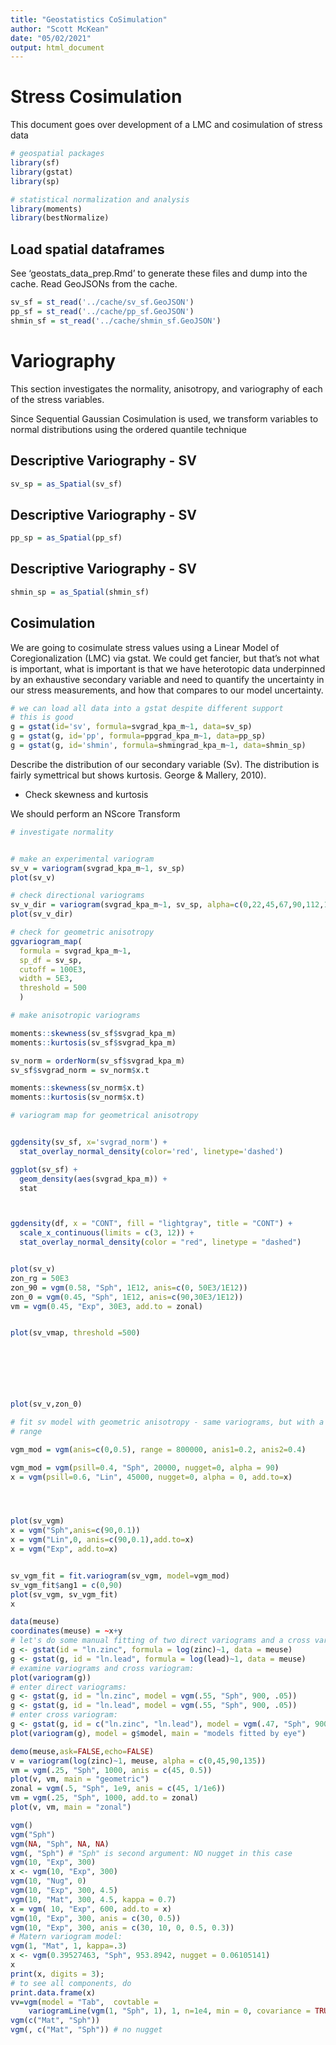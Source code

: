 ```yaml
---
title: "Geostatistics CoSimulation"
author: "Scott McKean"
date: "05/02/2021"
output: html_document
---
```


# Stress Cosimulation

This document goes over development of a LMC and cosimulation of stress data

```r
# geospatial packages
library(sf)
library(gstat)
library(sp)

# statistical normalization and analysis
library(moments)
library(bestNormalize)
```

## Load spatial dataframes

See 'geostats_data_prep.Rmd' to generate these files and dump into the cache.
Read GeoJSONs from the cache.

```r
sv_sf = st_read('../cache/sv_sf.GeoJSON')
pp_sf = st_read('../cache/pp_sf.GeoJSON')
shmin_sf = st_read('../cache/shmin_sf.GeoJSON')
```
# Variography

This section investigates the normality, anisotropy, and variography of each of 
the stress variables. 

Since Sequential Gaussian Cosimulation is used, we transform variables to normal 
distributions using the ordered quantile technique 

## Descriptive Variography - SV

```r
sv_sp = as_Spatial(sv_sf)

```

## Descriptive Variography - SV

```r
pp_sp = as_Spatial(pp_sf)

```

## Descriptive Variography - SV

```r
shmin_sp = as_Spatial(shmin_sf)

```


## Cosimulation 

We are going to cosimulate stress values using a Linear Model of Coregionalization (LMC)
via gstat. We could get fancier, but that's not what is important, what is important
is that we have heterotopic data underpinned by an exhaustive secondary variable
and need to quantify the uncertainty in our stress measurements, and how that 
compares to our model uncertainty.

```r




# we can load all data into a gstat despite different support 
# this is good
g = gstat(id='sv', formula=svgrad_kpa_m~1, data=sv_sp)
g = gstat(g, id='pp', formula=ppgrad_kpa_m~1, data=pp_sp)
g = gstat(g, id='shmin', formula=shmingrad_kpa_m~1, data=shmin_sp)
```

Describe the distribution of our secondary variable (Sv). The distribution
is fairly symettrical but shows kurtosis.
George & Mallery, 2010). 

- Check skewness and kurtosis

We should perform an NScore Transform

```r
# investigate normality


# make an experimental variogram
sv_v = variogram(svgrad_kpa_m~1, sv_sp)
plot(sv_v)

# check directional variograms
sv_v_dir = variogram(svgrad_kpa_m~1, sv_sp, alpha=c(0,22,45,67,90,112,135,157))
plot(sv_v_dir)

# check for geometric anisotropy
ggvariogram_map(
  formula = svgrad_kpa_m~1, 
  sp_df = sv_sp,
  cutoff = 100E3, 
  width = 5E3,
  threshold = 500
  )

# make anisotropic variograms

moments::skewness(sv_sf$svgrad_kpa_m)
moments::kurtosis(sv_sf$svgrad_kpa_m)

sv_norm = orderNorm(sv_sf$svgrad_kpa_m)
sv_sf$svgrad_norm = sv_norm$x.t

moments::skewness(sv_norm$x.t)
moments::kurtosis(sv_norm$x.t)

# variogram map for geometrical anisotropy


ggdensity(sv_sf, x='svgrad_norm') +
  stat_overlay_normal_density(color='red', linetype='dashed')
```

```r
ggplot(sv_sf) +
  geom_density(aes(svgrad_kpa_m)) +
  stat



ggdensity(df, x = "CONT", fill = "lightgray", title = "CONT") +
  scale_x_continuous(limits = c(3, 12)) +
  stat_overlay_normal_density(color = "red", linetype = "dashed")


plot(sv_v)
zon_rg = 50E3
zon_90 = vgm(0.58, "Sph", 1E12, anis=c(0, 50E3/1E12))
zon_0 = vgm(0.45, "Sph", 1E12, anis=c(90,30E3/1E12))
vm = vgm(0.45, "Exp", 30E3, add.to = zonal)


plot(sv_vmap, threshold =500)

  





plot(sv_v,zon_0)
```

```r
# fit sv model with geometric anisotropy - same variograms, but with a different
# range

vgm_mod = vgm(anis=c(0,0.5), range = 800000, anis1=0.2, anis2=0.4)

vgm_mod = vgm(psill=0.4, "Sph", 20000, nugget=0, alpha = 90)
x = vgm(psill=0.6, "Lin", 45000, nugget=0, alpha = 0, add.to=x)




plot(sv_vgm)
x = vgm("Sph",anis=c(90,0.1)) 
x = vgm("Lin",0, anis=c(90,0.1),add.to=x)
x = vgm("Exp", add.to=x)


sv_vgm_fit = fit.variogram(sv_vgm, model=vgm_mod)
sv_vgm_fit$ang1 = c(0,90)
plot(sv_vgm, sv_vgm_fit)
x

data(meuse)
coordinates(meuse) = ~x+y
# let's do some manual fitting of two direct variograms and a cross variogram
g <- gstat(id = "ln.zinc", formula = log(zinc)~1, data = meuse)
g <- gstat(g, id = "ln.lead", formula = log(lead)~1, data = meuse)
# examine variograms and cross variogram:
plot(variogram(g))
# enter direct variograms:
g <- gstat(g, id = "ln.zinc", model = vgm(.55, "Sph", 900, .05))
g <- gstat(g, id = "ln.lead", model = vgm(.55, "Sph", 900, .05))
# enter cross variogram:
g <- gstat(g, id = c("ln.zinc", "ln.lead"), model = vgm(.47, "Sph", 900, .03))
plot(variogram(g), model = g$model, main = "models fitted by eye")
```

```r
demo(meuse,ask=FALSE,echo=FALSE)
v = variogram(log(zinc)~1, meuse, alpha = c(0,45,90,135))
vm = vgm(.25, "Sph", 1000, anis = c(45, 0.5))
plot(v, vm, main = "geometric")
zonal = vgm(.5, "Sph", 1e9, anis = c(45, 1/1e6))
vm = vgm(.25, "Sph", 1000, add.to = zonal)
plot(v, vm, main = "zonal")

```

```r
vgm()
vgm("Sph")
vgm(NA, "Sph", NA, NA)
vgm(, "Sph") # "Sph" is second argument: NO nugget in this case
vgm(10, "Exp", 300)
x <- vgm(10, "Exp", 300)
vgm(10, "Nug", 0)
vgm(10, "Exp", 300, 4.5)
vgm(10, "Mat", 300, 4.5, kappa = 0.7)
x = vgm( 10, "Exp", 600, add.to = x)
vgm(10, "Exp", 300, anis = c(30, 0.5))
vgm(10, "Exp", 300, anis = c(30, 10, 0, 0.5, 0.3))
# Matern variogram model:
vgm(1, "Mat", 1, kappa=.3)
x <- vgm(0.39527463, "Sph", 953.8942, nugget = 0.06105141)
x
print(x, digits = 3);
# to see all components, do
print.data.frame(x)
vv=vgm(model = "Tab",  covtable = 
	variogramLine(vgm(1, "Sph", 1), 1, n=1e4, min = 0, covariance = TRUE))
vgm(c("Mat", "Sph"))
vgm(, c("Mat", "Sph")) # no nugget

```
